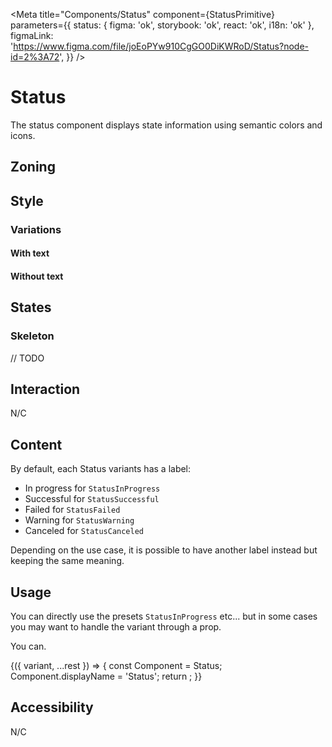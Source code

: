 
<Meta
	title="Components/Status"
	component={StatusPrimitive}
	parameters={{
		status: { figma: 'ok', storybook: 'ok', react: 'ok', i18n: 'ok' },
		figmaLink: 'https://www.figma.com/file/joEoPYw910CgGO0DiKWRoD/Status?node-id=2%3A72',
	}}
/>

# Status

The status component displays state information using semantic colors and icons.

## Zoning

<FigmaImage
	src="https://www.figma.com/file/qc8oUSyVJM67gSsbTShftt/📐-Zoning?node-id=853%3A230"
	alt="zoning image for status"
/>

## Style

### Variations

<FigmaImage
	src="https://www.figma.com/file/joEoPYw910CgGO0DiKWRoD/Status?node-id=2%3A73"
	alt="variations image for status"
/>

#### With text

<Canvas>
	<Story story={Stories.InProgress} />
	<Story story={Stories.Successful} />
	<Story story={Stories.Failed} />
	<Story story={Stories.Warning} />
	<Story story={Stories.Canceled} />
</Canvas>

#### Without text

<Canvas>
	<Story story={Stories.InProgressIcon} />
	<Story story={Stories.SuccessfulIcon} />
	<Story story={Stories.FailedIcon} />
	<Story story={Stories.WarningIcon} />
	<Story story={Stories.CanceledIcon} />
</Canvas>

## States

### Skeleton

<FigmaImage
	src="https://www.figma.com/file/joEoPYw910CgGO0DiKWRoD/Status?node-id=67%3A9626"
	alt="skeleton image for status"
/>

// TODO

## Interaction

N/C

## Content

By default, each Status variants has a label:

- In progress for `StatusInProgress`
- Successful for `StatusSuccessful`
- Failed for `StatusFailed`
- Warning for `StatusWarning`
- Canceled for `StatusCanceled`

Depending on the use case, it is possible to have another label instead but keeping the same meaning.

<Canvas>
	<Story story={Stories.CustomSuccessful} />
	<Story story={Stories.CustomInProgressIcon} />
</Canvas>

## Usage

You can directly use the presets `StatusInProgress` etc... but in some cases you may want to handle the variant through a prop.

You can.

<Canvas>
	<Story
		name="usage"
		args={{
			variant: 'warning',
			hideText: false,
			children: 'Done',
		}}
		argTypes={{
			variant: {
				description: 'Status variation',
				control: {
					type: 'select',
					options: Object.values(variants),
				},
			},
			hideText: {
				description: 'If Status should hide text or not',
				control: {
					type: 'boolean',
				},
			},
			children: {
				description: 'Status text',
				control: {
					type: 'text',
				},
			},
		}}
	>
		{({ variant, ...rest }) => {
			const Component = Status;
			Component.displayName = 'Status';
			return <Component variant={variant} {...rest} />;
		}}
	</Story>
</Canvas>

<ArgsTable story="usage" />

## Accessibility

N/C
